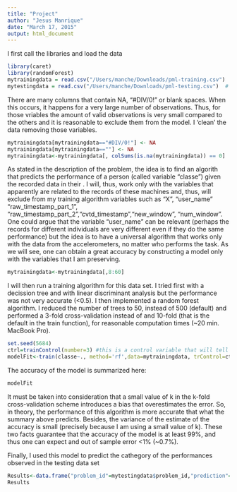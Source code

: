 ```yaml
---
title: "Project"
author: "Jesus Manrique"
date: "March 17, 2015"
output: html_document
---
```



I first call the libraries and load the data


```r
library(caret)
library(randomForest)
mytrainingdata = read.csv("/Users/manche/Downloads/pml-training.csv")  # read csv file
mytestingdata = read.csv("/Users/manche/Downloads/pml-testing.csv")  # read csv file
```

There are many columns that contain NA, "#DIV/0!" or blank spaces. When this occurs, it happens for a very large number of observations. Thus, for those vriables the amount of valid observations is very small compared to the others and it is reasonable to exclude them from the model. I 'clean' the data removing those variables.


```r
mytrainingdata[mytrainingdata=="#DIV/0!"] <- NA
mytrainingdata[mytrainingdata==""] <- NA
mytrainingdata<-mytrainingdata[, colSums(is.na(mytrainingdata)) == 0]
```

As stated in the description of the problem, the idea is to find an algorith that predicts the performance of a person (called variable "classe") given the  recorded data in their . I will, thus, work only with the variables that apparently are related to the records of these machines and, thus, will exclude from my training algorithm variables such as "X", "user_name"  "raw_timestamp_part_1", "raw_timestamp_part_2","cvtd_timestamp","new_window", "num_window". One could argue that the variable "user_name" can be relevant (perhaps  the records for different individuals are very different even if they do the same performance) but the idea is to have a universal algorithm that works only with the data from the accelerometers, no matter who performs the task. As we will see, one can obtain a great accuracy by constructing a model only with the variables that I am preserving.  


```r
mytrainingdata<-mytrainingdata[,8:60]
```

I will then run a training algorithm for this data set. I tried first with a decission tree and with linear discriminant analysis but the performance was not very accurate (<0.5). I then implemented a random forest algorithm. I reduced the number of trees to 50, instead of 500 (default) and  performed a 3-fold cross-validation instead of  and  10-fold (that is the default in the train function), for reasonable computation times (~20 min. MacBook Pro). 



```r
set.seed(5684)
ctrl=trainControl(number=3) #this is a control variable that will tell train() the number of folds to cross-validate
modelFit<-train(classe~., method='rf',data=mytrainingdata, trControl=ctrl, ntrees=50)
```


The accuracy of the model is summarized here:

```r
modelFit
```
It must be taken into consideration that a small value of k in  the k-fold cross-validation scheme  introduces a bias that overestimates the error. So, in theory, the performance of this algorithm is more accurate that what the summary above predicts. Besides, the variance of the estimate of the accuracy is small (precisely because I am using a small value of k). These two facts guarantee that the accuracy of the model is at least 99%, and thus one can expect and out of sample error <1% (~0.7%).

Finally, I used this model to predict the cathegory of the performances observed in the testing data set

```r
Results<-data.frame("problem_id"=mytestingdata$problem_id,"prediction"=predict(modelFit, mytestingdata), check.names=FALSE)
Results
```

